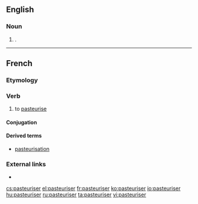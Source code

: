 ==English==

===Noun===
{{en-noun}}

# {{lb|en|British spelling}} {{alternative form of|pasteurizer|lang=en}}.

----

==French==

===Etymology===
{{suffix|pasteur|iser|lang=fr}}

===Verb===
{{fr-verb}}

# to [[pasteurise]]

====Conjugation====
{{fr-conj-auto}}

====Derived terms====
* [[pasteurisation]]

===External links===
* {{R:TLFi}}

[[cs:pasteuriser]]
[[el:pasteuriser]]
[[fr:pasteuriser]]
[[ko:pasteuriser]]
[[io:pasteuriser]]
[[hu:pasteuriser]]
[[ru:pasteuriser]]
[[ta:pasteuriser]]
[[vi:pasteuriser]]